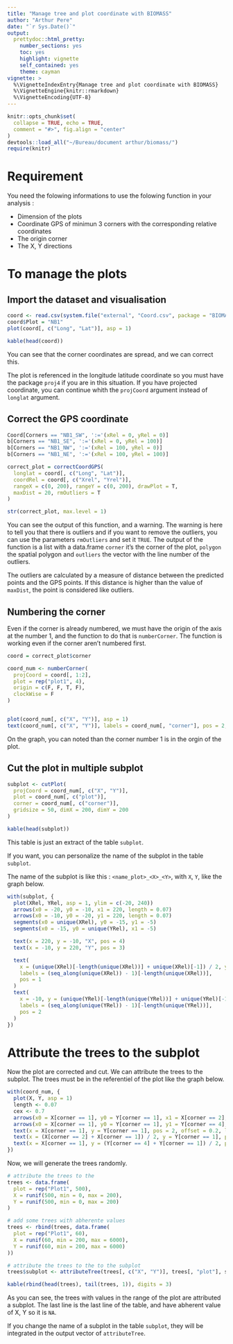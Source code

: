 ```yaml
---
title: "Manage tree and plot coordinate with BIOMASS"
author: "Arthur Pere"
date: "`r Sys.Date()`"
output: 
  prettydoc::html_pretty: 
    number_sections: yes
    toc: yes
    highlight: vignette
    self_contained: yes
    theme: cayman
vignette: >
  %\VignetteIndexEntry{Manage tree and plot coordinate with BIOMASS}
  %\VignetteEngine{knitr::rmarkdown}
  %\VignetteEncoding{UTF-8}
---
```


```r
knitr::opts_chunk$set(
  collapse = TRUE, echo = TRUE,
  comment = "#>", fig.align = "center"
)
devtools::load_all("~/Bureau/document arthur/biomass/")
require(knitr)
```


# Requirement

You need the folowing informations to use the folowing function in your analysis :
  
  - Dimension of the plots
  - Coordinate GPS of minimun 3 corners with the corresponding relative coordinates
  - The origin corner
  - The X, Y directions




# To manage the plots
## Import the dataset and visualisation
```r
coord <- read.csv(system.file("external", "Coord.csv", package = "BIOMASS", mustWork = T))
coord$Plot = "NB1"
plot(coord[, c("Long", "Lat")], asp = 1)
```

```r
kable(head(coord))
```

You can see that the corner coordinates are spread, and we can correct this.



The plot is referenced in the longitude latitude coordinate so you must have the package `proj4` if you are in this situation. If you have projected coordinate, you can continue whith the `projCoord` argument instead of `longlat` argument. 

## Correct the GPS coordinate
```r

Coord[Corners == "NB1_SW", ':='(xRel = 0, yRel = 0)]
b[Corners == "NB1_SE", ':='(xRel = 0, yRel = 100)]
b[Corners == "NB1_NW", ':='(xRel = 100, yRel = 0)]
b[Corners == "NB1_NE", ':='(xRel = 100, yRel = 100)]

correct_plot = correctCoordGPS(
  longlat = coord[, c("Long", "Lat")],
  coordRel = coord[, c("Xrel", "Yrel")],
  rangeX = c(0, 200), rangeY = c(0, 200), drawPlot = T, 
  maxDist = 20, rmOutliers = T
)

str(correct_plot, max.level = 1)
```



You can see the output of this function, and a warning. The warning is here to tell you that there is outliers and if you want to remove the outliers, you can use the parameters `rmOutliers` and set it `TRUE`. 
The output of the function is a list with a data.frame `corner` it's the corner of the plot, `polygon` the spatial polygon and `outliers` the vector with the line number of the outliers.

The outliers are calculated by a measure of distance between the predicted points and the GPS points. If this distance is higher than the value of `maxDist`, the point is considered like outliers.


## Numbering the corner
Even if the corner is already numbered, we must have the origin of the axis at the number 1, and the function to do that is `numberCorner`. The function is working even if the corner aren't numbered first.

```r
coord = correct_plot$corner

coord_num <- numberCorner(
  projCoord = coord[, 1:2],
  plot = rep("plot1", 4),
  origin = c(F, F, T, F),
  clockWise = F
)


plot(coord_num[, c("X", "Y")], asp = 1)
text(coord_num[, c("X", "Y")], labels = coord_num[, "corner"], pos = 2, offset = 0.2)
```

On the graph, you can noted than the corner number 1 is in the orgin of the plot.


## Cut the plot in multiple subplot

```r
subplot <- cutPlot(
  projCoord = coord_num[, c("X", "Y")],
  plot = coord_num[, c("plot")],
  corner = coord_num[, c("corner")],
  gridsize = 50, dimX = 200, dimY = 200
)
```

```r
kable(head(subplot))
```

This table is just an extract of the table `subplot`.

If you want, you can personalize the name of the subplot in the table `subplot`.

The name of the subplot is like this : `<name_plot>_<X>_<Y>`, with `X`, `Y`, like the graph below.

```r
with(subplot, {
  plot(XRel, YRel, asp = 1, ylim = c(-20, 240))
  arrows(x0 = -20, y0 = -10, x1 = 220, length = 0.07)
  arrows(x0 = -10, y0 = -20, y1 = 220, length = 0.07)
  segments(x0 = unique(XRel), y0 = -15, y1 = -5)
  segments(x0 = -15, y0 = unique(YRel), x1 = -5)

  text(x = 220, y = -10, "X", pos = 4)
  text(x = -10, y = 220, "Y", pos = 3)

  text(
    x = (unique(XRel)[-length(unique(XRel))] + unique(XRel)[-1]) / 2, y = -10,
    labels = (seq_along(unique(XRel)) - 1)[-length(unique(XRel))],
    pos = 1
  )
  text(
    x = -10, y = (unique(YRel)[-length(unique(YRel))] + unique(YRel)[-1]) / 2,
    labels = (seq_along(unique(YRel)) - 1)[-length(unique(YRel))],
    pos = 2
  )
})
```




# Attribute the trees to the subplot
Now the plot are corrected and cut. We can attribute the trees to the subplot. The trees must be in the referentiel of the plot like the graph below.

```r

with(coord_num, {
  plot(X, Y, asp = 1)
  length <- 0.07
  cex <- 0.7
  arrows(x0 = X[corner == 1], y0 = Y[corner == 1], x1 = X[corner == 2], length = length)
  arrows(x0 = X[corner == 1], y0 = Y[corner == 1], y1 = Y[corner == 4], length = length)
  text(x = X[corner == 1], y = Y[corner == 1], pos = 2, offset = 0.2, labels = "O", cex = cex)
  text(x = (X[corner == 2] + X[corner == 1]) / 2, y = Y[corner == 1], pos = 1, cex = cex, labels = "X", offset = 0.2)
  text(x = X[corner == 1], y = (Y[corner == 4] + Y[corner == 1]) / 2, pos = 2, cex = cex, labels = "Y", offset = 0.2)
})
```

Now, we will generate the trees randomly.

```r
# attribute the trees to the
trees <- data.frame(
  plot = rep("Plot1", 500),
  X = runif(500, min = 0, max = 200),
  Y = runif(500, min = 0, max = 200)
)

# add some trees with abherente values
trees <- rbind(trees, data.frame(
  plot = rep("Plot1", 60),
  X = runif(60, min = 200, max = 6000),
  Y = runif(60, min = 200, max = 6000)
))

# attribute the trees to the to the subplot
trees$subplot <- attributeTree(trees[, c("X", "Y")], trees[, "plot"], subplot)

```

```r
kable(rbind(head(trees), tail(trees, 1)), digits = 3)
```

As you can see, the trees with values in the range of the plot are attributed a subplot. The last line is the last line of the table, and have abherent value of X, Y so it is `NA`.


If you change the name of a subplot in the table `subplot`, they will be integrated in the output vector of `attributeTree`.












